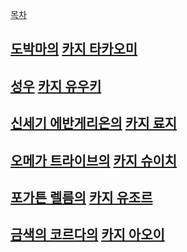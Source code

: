 [[목차]]
== [[도박마]]의 [[카지 타카오미]] ==
== [[성우]] [[카지 유우키]] ==
== [[신세기 에반게리온]]의 [[카지 료지]] ==
== [[오메가 트라이브]]의 [[카지 슈이치]] ==
== [[포가튼 렐름]]의 [[카지 유조르]] ==
== [[금색의 코르다]]의 [[카지 아오이]] ==
